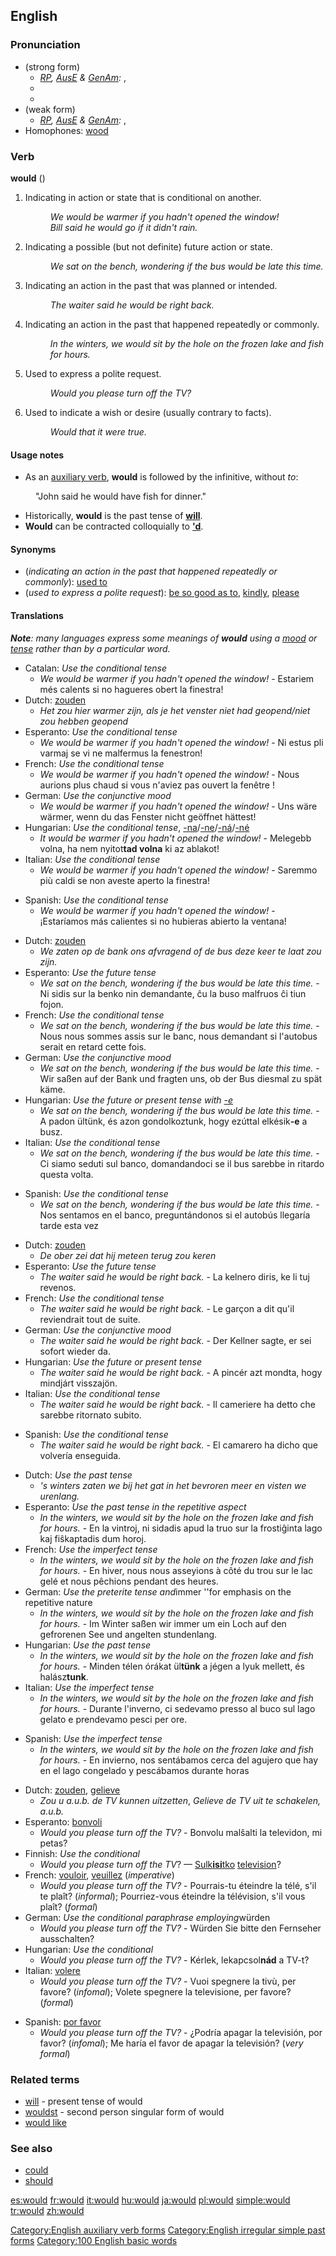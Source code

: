{{wikipedia}}
==English==

{{rank|we|who|said|45|would|been|will|no}}

===Pronunciation===
* (strong form)
** ''[[RP]], [[Australian English|AusE]] & [[GenAm]]:'' {{IPA|/wʊd/}}, {{SAMPA|/wUd/}}
**{{audio|en-us-would.ogg|Audio (US)}}
**{{rhymes|ʊd}}
* (weak form)
** ''[[RP]], [[Australian English|AusE]] & [[GenAm]]:'' {{IPA|/wəd/, /əd/}}, {{SAMPA|/w@d/, /@d/}}
*Homophones: [[wood]]

===Verb===
'''would''' (''{{simple past of|[[will]]}}'')
# Indicating in action or state that is conditional on another.
#:''We would be warmer if you hadn't opened the window!''
#:''Bill said he would go if it didn't rain.''
# Indicating a possible (but not definite) future action or state.
#:''We sat on the bench, wondering if the bus would be late this time.''
# Indicating an action in the past that was planned or intended.
#:''The waiter said he would be right back.''
# Indicating an action in the past that happened repeatedly or commonly.
#:''In the winters, we would sit by the hole on the frozen lake and fish for hours.''
# Used to express a polite request.
#:''Would you please turn off the TV?''
# Used to indicate a wish or desire (usually contrary to facts).
#:''Would that it were true.''

====Usage notes====
*As an [[auxiliary verb]], '''would''' is followed by the infinitive, without ''to'':
:"John said he would have fish for dinner."
*Historically, '''would''' is the past tense of '''[[will]]'''.
*'''Would''' can be contracted colloquially to '''[['d]]'''.

====Synonyms====
*(''indicating an action in the past that happened repeatedly or commonly''): [[used to]]
*(''used to express a polite request''): [[be so good as to]], [[kindly]], [[please]]

====Translations====

'''''Note''': many languages express some meanings of '''would''' using a [[mood]] or [[tense]] rather than by a particular word.''

{{trans-top|indicating in action or state that is conditional on another}}
<!--Put translations for languages from A to I here-->
*Catalan: ''Use the conditional tense''
**''We would be warmer if you hadn't opened the window!'' - Estariem més calents si no hagueres obert la finestra!
*Dutch: [[zouden]]
**''Het zou hier warmer zijn, als je het venster niet had geopend/niet zou hebben geopend''
*Esperanto: ''Use the conditional tense''
**''We would be warmer if you hadn't opened the window!'' - Ni estus pli varmaj se vi ne malfermus la fenestron!
*French: ''Use the conditional tense''
**''We would be warmer if you hadn't opened the window!'' - Nous aurions plus chaud si vous n'aviez pas ouvert la fenêtre !
*German: ''Use the conjunctive mood''
**''We would be warmer if you hadn't opened the window!'' - Uns wäre wärmer, wenn du das Fenster nicht geöffnet hättest!
*Hungarian: ''Use the conditional tense'', [[-na]]/[[-ne]]/[[-ná]]/[[-né]]
**''It would be warmer if you hadn't opened the window!'' - Melegebb volna, ha nem nyitot'''tad volna''' ki az ablakot!
*Italian: ''Use the conditional tense''
**''We would be warmer if you hadn't opened the window!'' - Saremmo più caldi se non aveste aperto la finestra!
<!--Put translations for languages from J to Z here-->

{{trans-mid}}
*Spanish: ''Use the conditional tense''
**''We would be warmer if you hadn't opened the window!'' - ¡Estaríamos más calientes si no hubieras abierto la ventana!
{{trans-bottom}}

{{trans-top|indicating a possible (but not definite) future action or state}}
<!--Put translations for languages from A to I here-->
*Dutch: [[zouden]]
**''We zaten op de bank ons afvragend of de bus deze keer te laat zou zijn.''
*Esperanto: ''Use the future tense''
**''We sat on the bench, wondering if the bus would be late this time.'' - Ni sidis sur la benko nin demandante, ĉu la buso malfruos ĉi tiun fojon.
*French: ''Use the conditional tense''
**''We sat on the bench, wondering if the bus would be late this time.'' - Nous nous sommes assis sur le banc, nous demandant si l'autobus serait en retard cette fois.
*German: ''Use the conjunctive mood''
**''We sat on the bench, wondering if the bus would be late this time.'' - Wir saßen auf der Bank und fragten uns, ob der Bus diesmal zu spät käme.
*Hungarian: ''Use the future or present tense with [[-e]]''
**''We sat on the bench, wondering if the bus would be late this time.'' - A padon ültünk, és azon gondolkoztunk, hogy ezúttal elkésik'''-e''' a busz.
*Italian: ''Use the conditional tense''
**''We sat on the bench, wondering if the bus would be late this time.'' - Ci siamo seduti sul banco, domandandoci se il bus sarebbe in ritardo questa volta.
{{trans-mid}}
<!--Put translations for languages from J to Z here-->
*Spanish: ''Use the conditional tense''
**''We sat on the bench, wondering if the bus would be late this time.'' - Nos sentamos en el banco, preguntándonos si el autobús llegaría tarde esta vez
{{trans-bottom}}

{{trans-top|indicating an action in the past that was planned or intended}}
<!--Put translations for languages from A to I here-->
*Dutch: [[zouden]]
**''De ober zei dat hij meteen terug zou keren''
*Esperanto: ''Use the future tense''
**''The waiter said he would be right back.'' - La kelnero diris, ke li tuj revenos.
*French: ''Use the conditional tense''
**''The waiter said he would be right back.'' - Le garçon a dit qu'il reviendrait tout de suite.
*German: ''Use the conjunctive mood''
**''The waiter said he would be right back.'' - Der Kellner sagte, er sei sofort wieder da.
*Hungarian: ''Use the future or present tense''
**''The waiter said he would be right back.'' - A pincér azt mondta, hogy mindjárt visszajön.
*Italian: ''Use the conditional tense''
**''The waiter said he would be right back.'' - Il cameriere ha detto che sarebbe ritornato subito.
{{trans-mid}}
<!--Put translations for languages from J to Z here-->
*Spanish: ''Use the conditional tense''
**''The waiter said he would be right back.'' - El camarero ha dicho que volvería enseguida.
{{trans-bottom}}

{{trans-top|indicating an action in the past that happened repeatedly or commonly}}
<!--Put translations for languages from A to I here-->
*Dutch: ''Use the past tense''
**'''s winters zaten we bij het gat in het bevroren meer en visten we urenlang.''
*Esperanto: ''Use the past tense in the repetitive aspect''
**''In the winters, we would sit by the hole on the frozen lake and fish for hours.'' - En la vintroj, ni sidadis apud la truo sur la frostiĝinta lago kaj fiŝkaptadis dum horoj.
*French: ''Use the imperfect tense''
**''In the winters, we would sit by the hole on the frozen lake and fish for hours.'' - En hiver, nous nous asseyions à côté du trou sur le lac gelé et nous pêchions pendant des heures.
*German: ''Use the preterite tense and ''immer ''for emphasis on the repetitive nature
**''In the winters, we would sit by the hole on the frozen lake and fish for hours.'' - Im Winter saßen wir immer um ein Loch auf den gefrorenen See und angelten stundenlang.
*Hungarian: ''Use the past tense''
**''In the winters, we would sit by the hole on the frozen lake and fish for hours.'' - Minden télen órákat ül'''tünk''' a jégen a lyuk mellett, és halász'''tunk'''.
*Italian: ''Use the imperfect tense''
**''In the winters, we would sit by the hole on the frozen lake and fish for hours.'' - Durante l'inverno, ci sedevamo presso al buco sul lago gelato e prendevamo pesci per ore.
{{trans-mid}}
<!--Put translations for languages from J to Z here-->
*Spanish: ''Use the imperfect tense''
**''In the winters, we would sit by the hole on the frozen lake and fish for hours.'' - En invierno, nos sentábamos cerca del agujero que hay en el lago congelado y pescábamos durante horas
{{trans-bottom}}

{{trans-top|used to express a polite request}}
<!--Put translations for languages from A to I here-->
*Dutch: [[zouden]], [[gelieve]]
**''Zou u a.u.b. de TV kunnen uitzetten'', ''Gelieve de TV uit te schakelen, a.u.b.''
*Esperanto: [[bonvoli]]
**''Would you please turn off the TV?'' - Bonvolu malŝalti la televidon, mi petas?
*Finnish: ''Use the conditional''
**''Would you please turn off the TV''? &mdash; [[sulkea|Sulk'''isi'''t]][[-ko|ko]] [[televisio]]n?
*French: [[vouloir]], [[veuillez]] (''imperative'')
**''Would you please turn off the TV?'' - Pourrais-tu éteindre la télé, s'il te plaît? (''informal''); Pourriez-vous éteindre la télévision, s'il vous plaît? (''formal'')
*German: ''Use the conditional paraphrase employing ''würden
**''Would you please turn off the TV?'' - Würden Sie bitte den Fernseher ausschalten?
*Hungarian: ''Use the conditional''
**''Would you please turn off the TV?'' - Kérlek, lekapcsol'''nád''' a TV-t?
*Italian: [[volere]]
**''Would you please turn off the TV?'' - Vuoi spegnere la tivù, per favore? (''infomal''); Volete spegnere la televisione, per favore? (''formal'')
{{trans-mid}}
<!--Put translations for languages from J to Z here-->
*Spanish: [[por favor]]
**''Would you please turn off the TV?'' - ¿Podría apagar la televisión, por favor? (''infomal''); Me haría el favor de apagar la televisión? (''very formal'')
{{trans-bottom}}

===Related terms===
*[[will]] - present tense of would
*[[wouldst]] - second person singular form of would
*[[would like]]

===See also===
*[[could]]
*[[should]]

[[Category:English auxiliary verb forms]]
[[Category:English irregular simple past forms]]
[[Category:100 English basic words]]

[[es:would]]
[[fr:would]]
[[it:would]]
[[hu:would]]
[[ja:would]]
[[pl:would]]
[[simple:would]]
[[tr:would]]
[[zh:would]]